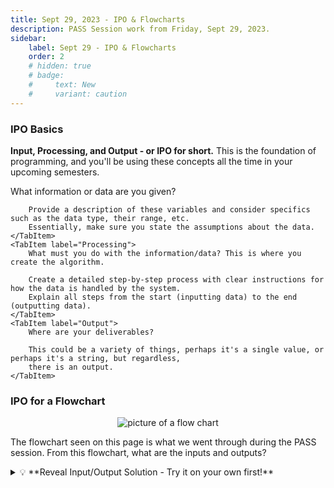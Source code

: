 ```yaml
---
title: Sept 29, 2023 - IPO & Flowcharts
description: PASS Session work from Friday, Sept 29, 2023.
sidebar:
    label: Sept 29 - IPO & Flowcharts
    order: 2
    # hidden: true
    # badge:
    #     text: New
    #     variant: caution
---
```


### IPO Basics

**Input, Processing, and Output - or IPO for short.** This is the foundation of programming, and you'll be using these 
concepts all the time in your upcoming semesters. 


<Tabs>
    <TabItem label="Input">
        What information or data are you given?
        
        Provide a description of these variables and consider specifics such as the data type, their range, etc. 
        Essentially, make sure you state the assumptions about the data.
    </TabItem>
    <TabItem label="Processing">
        What must you do with the information/data? This is where you create the algorithm.

        Create a detailed step-by-step process with clear instructions for how the data is handled by the system. 
        Explain all steps from the start (inputting data) to the end (outputting data).
    </TabItem>
    <TabItem label="Output">
        Where are your deliverables? 

        This could be a variety of things, perhaps it's a single value, or perhaps it's a string, but regardless,
        there is an output.
    </TabItem>
</Tabs>

### IPO for a Flowchart

<div align="center">
    <Image src={flowchart} alt="picture of a flow chart" title="flowchart"/>
</div>

The flowchart seen on this page is what we went through during the PASS session. From this flowchart, 
what are the inputs and outputs? 

<details>
<summary>💡 **Reveal Input/Output Solution - Try it on your own first!**</summary>
```
INPUTS:
The variable named "n" is from user input.
An argument could be made that "sum" and "count" are considered inputs.

OUTPUTS:
The variable named "sum"
```
</details>

How would you write out the *pseudocode* for the processing for your IPO chart?

:::tip[Pseudocode]
Describing our algorithm using a cross between code and plain english. 

For example, if we have some code such as:

```python
def add_nums(num1, num2):
    return num1 + num2
```

We can pseudocode something like:

```
ADD num1 and num2
RETURN sum of num1 and num2
```
:::

<details>
<summary>💡 **Reveal Processing Solution - Try it on your own first!**</summary>
```
PROCESSING:
1) SET sum to 0
2) SET count to 0
3) ASK USER for a number and SET n = user input
4) ADD n to sum
5) ADD 1 to count
6) REPEAT from STEP 3 to STEP 5 until COUNT >=
7) DISPLAY sum total to the user
```
</details>

Try putting the IPO together into a table on your own. 

### Tracing the Flowchart

During this session, we also traced all of the variables in the flowchart. *Tracing* means that
we are going to track all of the changes and actions that occur in a flow chart. 

I'll start you off, and then you carry on with the remainder of the trace: 

```
1) start
2) sum = 0, count = 0
3) USER INPUT - n = 13 (You can pick ANY number you want - students in the session picked 13)
4) ...
```

<details>
<summary>💡 **Reveal the Full Trace - Try it on your own first!**</summary>
```
4) sum = sum + 13 ---> sum = 0 + 13
   count = count + 1 ---> count = 0 + 1 
5) count < 5 = TRUE 
6) USER INPUT - n = 10 (You can pick ANY number you want here, like Step 3)
7) REPEAT STEPS UNTIL YOU HAVE EXITED THE LOOP
...
x) print sum
```
</details>

#### Thanks for checking out the session notes! See you next time.